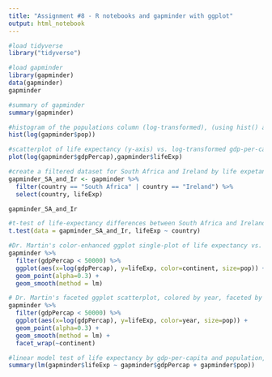 ---
title: "Assignment #8 - R notebooks and gapminder with ggplot"
output: html_notebook
---


```{r}
#load tidyverse
library("tidyverse")
```


```{r}
#load gapminder
library(gapminder)
data(gapminder)
gapminder
```


```{r}
#summary of gapminder
summary(gapminder)
```

```{r}
#histogram of the populations column (log-transformed), (using hist() and log())
hist(log(gapminder$pop))
```


```{r}
#scatterplot of life expectancy (y-axis) vs. log-transformed gdp-per-capita using the base plot() function (and log())
plot(log(gapminder$gdpPercap),gapminder$lifeExp)
```

```{r}
#create a filtered dataset for South Africa and Ireland by life expetancy
gapminder_SA_and_Ir <- gapminder %>% 
  filter(country == "South Africa" | country == "Ireland") %>% 
  select(country, lifeExp)

gapminder_SA_and_Ir

#t-test of life-expectancy differences between South Africa and Ireland
t.test(data = gapminder_SA_and_Ir, lifeExp ~ country)
```


```{r}
#Dr. Martin's color-enhanced ggplot single-plot of life expectancy vs. gdp-per-capita, colored by continent, and dot-size by population, with the smooth function
gapminder %>%
  filter(gdpPercap < 50000) %>% 
  ggplot(aes(x=log(gdpPercap), y=lifeExp, color=continent, size=pop)) +
  geom_point(alpha=0.3) +
  geom_smooth(method = lm)
```


```{r}
# Dr. Martin's faceted ggplot scatterplot, colored by year, faceted by continent, with the smooth function
gapminder %>%
  filter(gdpPercap < 50000) %>% 
  ggplot(aes(x=log(gdpPercap), y=lifeExp, color=year, size=pop)) +
  geom_point(alpha=0.3) +
  geom_smooth(method = lm) +
  facet_wrap(~continent)
```


```{r}
#linear model test of life expectancy by gdp-per-capita and population, with the summary displayed
summary(lm(gapminder$lifeExp ~ gapminder$gdpPercap + gapminder$pop))
```

